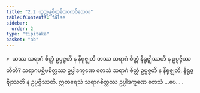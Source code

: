 ```yaml
---
title: "2.2 သုတ္တန္တစိတ္တမိဿကဝိသေသ"
tableOfContents: false
sidebar:
  order: 2
type: "tipitaka"
basket: "ab"
---
```



<DynamicBreadcrumb />

<Division number="114">

<Paragraph number="556">
»  ယဿ သရာဂံ စိတ္တံ ဥပ္ပဇ္ဇတိ န နိရုဇ္ဈတိ တဿ သရာဂံ စိတ္တံ နိရုဇ္ဈိဿတိ န ဥပ္ပဇ္ဇိဿတီတိ?
</Paragraph>

<Paragraph number="557">
သရာဂပစ္ဆိမစိတ္တဿ ဥပ္ပါဒက္ခဏေ တေသံ သရာဂံ စိတ္တံ ဥပ္ပဇ္ဇတိ န နိရုဇ္ဈတိ, နိရုဇ္ဈိဿတိ န ဥပ္ပဇ္ဇိဿတိ. ဣတရေသံ သရာဂစိတ္တဿ ဥပ္ပါဒက္ခဏေ တေသံ …ပေ… .
</Paragraph>
</Division>